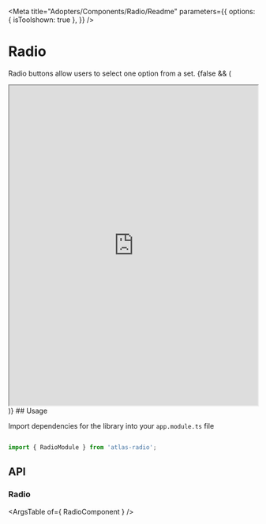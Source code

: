 

<Meta title="Adopters/Components/Radio/Readme" 
parameters={{
    options: {
      isToolshown: true
    },
  }}
/>

# Radio

Radio buttons allow users to select one option from a set.
{false && (
<iframe
    src='https://www.figma.com/embed?embed_host=share&url=https%3A%2F%2Fwww.figma.com%2Ffile%2FjTjHKbXnYRldv5goARTgMp%2FRadio---Foundations-0.0.2-Components-Documentation%3Fnode-id%3D13866%253A22999' 
    allowFullScreen="true"
    width='100%'
    height='650px'
    style={{border: 'none'}}
></iframe>
)}
## Usage

Import dependencies for the library into your ```app.module.ts``` file

```ts

import { RadioModule } from 'atlas-radio';

```

## API

### Radio

<ArgsTable of={ RadioComponent } />
